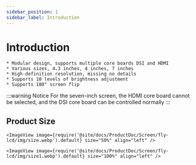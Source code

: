 ```yaml
---
sidebar_position: 1
sidebar_label: Introduction
---
```


# Introduction

    * Modular design, supports multiple core boards DSI and HDMI
    * Various sizes, 4.3 inches, 4 inches, 7 inches
    * High-definition resolution, missing no details
    * Supports 10 levels of brightness adjustment
    * Supports 180° screen flip

:::warning Notice
For the seven-inch screen, the HDMI core board cannot be selected, and the DSI core board can be controlled normally
:::

## Product Size

    <ImageView image={require('@site/docs/ProductDoc/Screen/fly-lcd/img/size.webp').default} size="50%" align="left" />

    <ImageView image={require('@site/docs/ProductDoc/Screen/fly-lcd/img/size1.webp').default} size="100%" align="left" />
